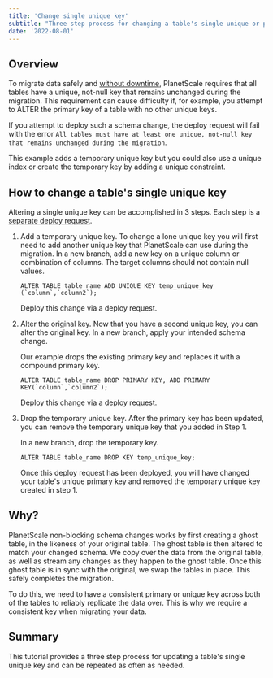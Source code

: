 ```yaml
---
title: 'Change single unique key'
subtitle: "Three step process for changing a table's single unique or primary key"
date: '2022-08-01'
---
```


## Overview

To migrate data safely and [without downtime](/docs/concepts/nonblocking-schema-changes), PlanetScale requires that all tables have a unique, not-null key that remains unchanged during the migration. This requirement can cause difficulty if, for example, you attempt to ALTER the primary key of a table with no other unique keys.

If you attempt to deploy such a schema change, the deploy request will fail with the error `All tables must have at least one unique, not-null key that remains unchanged during the migration`.

<InfoBlock type="note">
  This example adds a temporary unique key but you could also use a unique index
  or create the temporary key by adding a unique constraint.
</InfoBlock>

## How to change a table's single unique key

Altering a single unique key can be accomplished in 3 steps. Each step is a [separate deploy request](/docs/concepts/branching#how-to-deploy-a-branch).

1. Add a temporary unique key. To change a lone unique key you will first need to add another unique key that PlanetScale can use during the migration. In a new branch, add a new key on a unique column or combination of columns. The target columns should not contain null values.

   ```
   ALTER TABLE table_name ADD UNIQUE KEY temp_unique_key (`column`,`column2`);
   ```

   Deploy this change via a deploy request.

2. Alter the original key. Now that you have a second unique key, you can alter the original key. In a new branch, apply your intended schema change.

   Our example drops the existing primary key and replaces it with a compound primary key.

   ```
   ALTER TABLE table_name DROP PRIMARY KEY, ADD PRIMARY KEY(`column`,`column2`);
   ```

   Deploy this change via a deploy request.

3. Drop the temporary unique key. After the primary key has been updated, you can remove the temporary unique key that you added in Step 1.

   In a new branch, drop the temporary key.

   ```
   ALTER TABLE table_name DROP KEY temp_unique_key;
   ```

   Once this deploy request has been deployed, you will have changed your table's unique primary key and removed the temporary unique key created in step 1.

## Why?

PlanetScale non-blocking schema changes works by first creating a ghost table, in the likeness of your original table. The ghost table is then altered to match your changed schema.
We copy over the data from the original table, as well as stream any changes as they happen to the ghost table. Once this ghost table is in sync with the original, we swap the tables in place. This safely completes the migration.

To do this, we need to have a consistent primary or unique key across both of the tables to reliably replicate the data over. This is why we require a consistent key when migrating your data.

## Summary

This tutorial provides a three step process for updating a table's single unique key and can be repeated as often as needed.
